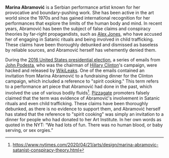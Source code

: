 '''Marina Abramović''' is a Serbian performance artist known for her provocative and boundary-pushing work. She has been active in the art world since the 1970s and has gained international recognition for her performances that explore the limits of the human body and mind. In recent years, Abramović has been the subject of false claims and conspiracy theories by far-right propagandists, such as [[Alex Jones]], who have accused her of engaging in Satanic rituals and being involved in child trafficking. These claims have been thoroughly debunked and dismissed as baseless by reliable sources, and Abramović herself has vehemently denied them.

During the [[2016 United States presidential election]], a series of emails from [[John Podesta]], who was the chairman of [[Hillary Clinton]]'s campaign, were hacked and released by [[WikiLeaks]]. One of the emails contained an invitation from Marina Abramović to a fundraising dinner for the Clinton campaign, which included a reference to "spirit cooking." This term refers to a performance art piece that Abramović had done in the past, which involved the use of various bodily fluids<ref>https://www.nytimes.com/2020/04/21/arts/design/marina-abramovic-satanist-conspiracy-theory.html</ref>. [[Pizzagate]] promoters falsely claimed that the term was evidence of Abramović's involvement in Satanic rituals and even child trafficking. These claims have been thoroughly debunked, as there is no evidence to support them, and Abramović herself has stated that the reference to "spirit cooking" was simply an invitation to a dinner for people who had donated to her Art Institute. In her own words as quoted in the NYT: “We had lots of fun. There was no human blood, or baby serving, or sex orgies.”
